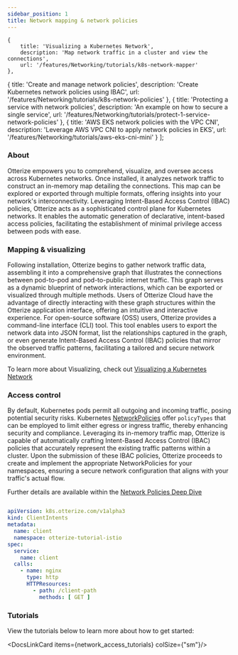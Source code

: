 ```yaml
---
sidebar_position: 1
title: Network mapping & network policies
---
```


    {
        title: 'Visualizing a Kubernetes Network',
        description: 'Map network traffic in a cluster and view the connections',
        url: '/features/Networking/tutorials/k8s-network-mapper'
    },
{
        title: 'Create and manage network policies',
        description: 'Create Kubernetes network policies using IBAC',
        url: '/features/Networking/tutorials/k8s-network-policies'
    },
    {
        title: 'Protecting a service with network policies',
        description: 'An example on how to secure a single service',
        url: '/features/Networking/tutorials/protect-1-service-network-policies'
    },
    {
        title: 'AWS EKS network policies with the VPC CNI',
        description: 'Leverage AWS VPC CNI to apply network policies in EKS',
        url: '/features/Networking/tutorials/aws-eks-cni-mini'
    }
];

### About

Otterize empowers you to comprehend, visualize, and oversee access across Kubernetes networks. Once installed, it analyzes network traffic to construct an in-memory map detailing the connections. This map can be explored or exported through multiple formats, offering insights into your network's interconnectivity. Leveraging Intent-Based Access Control (IBAC) policies, Otterize acts as a sophisticated control plane for Kubernetes networks. It enables the automatic generation of declarative, intent-based access policies, facilitating the establishment of minimal privilege access between pods with ease.

### Mapping & visualizing

Following installation, Otterize begins to gather network traffic data, assembling it into a comprehensive graph that illustrates the connections between pod-to-pod and pod-to-public internet traffic. This graph serves as a dynamic blueprint of network interactions, which can be exported or visualized through multiple methods. Users of Otterize Cloud have the advantage of directly interacting with these graph structures within the Otterize application interface, offering an intuitive and interactive experience. For open-source software (OSS) users, Otterize provides a command-line interface (CLI) tool. This tool enables users to export the network data into JSON format, list the relationships captured in the graph, or even generate Intent-Based Access Control (IBAC) policies that mirror the observed traffic patterns, facilitating a tailored and secure network environment.

To learn more about Visualizing, check out [Visualizing a Kubernetes Network](/features/Networking/tutorials/k8s-network-mapper)


### Access control

By default, Kubernetes pods permit all outgoing and incoming traffic, posing potential security risks. Kubernetes [NetworkPolicies](/reference/terminology#network-policies) offer `policyTypes` that can be employed to limit either egress or ingress traffic, thereby enhancing security and compliance. Leveraging its in-memory traffic map, Otterize is capable of automatically crafting Intent-Based Access Control (IBAC) policies that accurately represent the existing traffic patterns within a cluster. Upon the submission of these IBAC policies, Otterize proceeds to create and implement the appropriate NetworkPolicies for your namespaces, ensuring a secure network configuration that aligns with your traffic's actual flow.

Further details are available within the [Network Policies Deep Dive](/features/Networking/Reference/Network-Policies-Deep-Dive)

```yaml

apiVersion: k8s.otterize.com/v1alpha3
kind: ClientIntents
metadata:
  name: client
  namespace: otterize-tutorial-istio
spec:
  service:
    name: client
  calls:
    - name: nginx
      type: http
      HTTPResources:
        - path: /client-path
          methods: [ GET ]

```

### Tutorials

View the tutorials below to learn more about how to get started:

<DocsLinkCard items={network_access_tutorials} colSize={"sm"}/>
